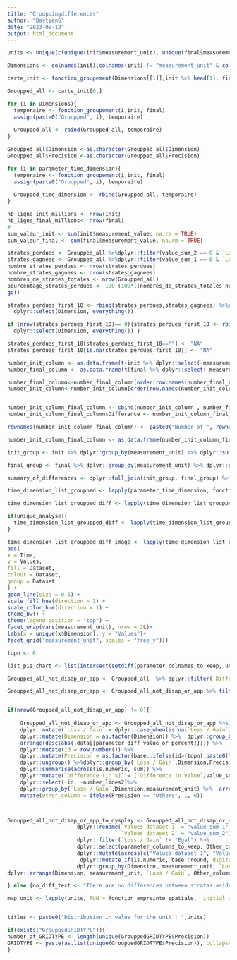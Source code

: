 ```yaml
---
title: "Grouppingdifferences"
author: "BastienG"
date: "2023-09-12"
output: html_document
---
```


```r

units <- unique(c(unique(init$measurement_unit), unique(final$measurement_unit)))

Dimensions <- colnames(init)[colnames(init) != "measurement_unit" & colnames(init)!= "measurement_value"& colnames(init)!= "SURFACE" & colnames(init) %notin% parameter_time_dimension]

carte_init <- fonction_groupement(Dimensions[[1]],init %>% head(1), final%>% head(1))

Groupped_all <- carte_init[0,]

for (i in Dimensions){
  temporaire <- fonction_groupement(i,init, final)
  assign(paste0("Groupped", i), temporaire)
  
  Groupped_all <- rbind(Groupped_all, temporaire)
}

Groupped_all$Dimension <-as.character(Groupped_all$Dimension)
Groupped_all$Precision <-as.character(Groupped_all$Precision)

```

```r

for (i in parameter_time_dimension){
  temporaire <- fonction_groupement(i,init, final)
  assign(paste0("Groupped", i), temporaire)
  
  Groupped_time_dimension <- rbind(Groupped_all, temporaire)
}

```



```r

nb_ligne_init_millions <- nrow(init)
nb_ligne_final_millions<- nrow(final)
# 
sum_valeur_init <- sum(init$measurement_value, na.rm = TRUE)
sum_valeur_final <- sum(final$measurement_value, na.rm = TRUE)

strates_perdues <- Groupped_all %>%dplyr::filter(value_sum_2 == 0 & `Loss / Gain` == "Loss")
strates_gagnees <- Groupped_all %>%dplyr::filter(value_sum_1 == 0 & `Loss / Gain` == "Gain")
nombre_strates_perdues <- nrow(strates_perdues)
nombre_strates_gagnees <- nrow(strates_gagnees)
nombres_de_strates_totales <- nrow(Groupped_all)
pourcentage_strates_perdues <- 100-(100*((nombres_de_strates_totales-nombre_strates_perdues)/nombres_de_strates_totales))
gc()

strates_perdues_first_10 <- rbind(strates_perdues,strates_gagnees) %>%dplyr::filter(`Loss / Gain` != 'Egal')%>%ungroup %>%dplyr::filter(Dimension!="geographic_identifier") %>%dplyr::group_by(`Loss / Gain`,Dimension,measurement_unit)%>%# slice(1:10) %>%
  dplyr::select(Dimension, everything())

if (nrow(strates_perdues_first_10)== 0){strates_perdues_first_10 <- rbind(strates_perdues,strates_gagnees) %>%dplyr::filter(`Loss / Gain` != 'Egal')%>%ungroup %>%dplyr::filter(Dimension!="geographic_identifier") %>%dplyr::group_by(`Loss / Gain`,Dimension,measurement_unit)%>% #slice(1:10) %>%
  dplyr::select(Dimension, everything()) }

strates_perdues_first_10[strates_perdues_first_10==""] <- "NA"
strates_perdues_first_10[is.na(strates_perdues_first_10)] <- "NA"

```


```r

number_init_column <- as.data.frame(t(init %>% dplyr::select(-measurement_value) %>% summarise_all(list(~n_distinct(.))))) %>%  dplyr::rename(!!as.symbol(eval(parse(text = "titre_1"))) := V1)
number_final_column <- as.data.frame(t(final %>% dplyr::select(-measurement_value) %>% summarise_all(list(~n_distinct(.)))))%>%  dplyr::rename(!!as.symbol(eval(parse(text = "titre_2"))) := V1)

number_final_column<-number_final_column[order(row.names(number_final_column)), ,drop=F]
number_init_column<-number_init_column[order(row.names(number_init_column)), ,drop=F]


number_init_column_final_column <- cbind(number_init_column , number_final_column ) %>% mutate_all(as.numeric)
number_init_column_final_column$Difference <- number_init_column_final_column[,2]-number_init_column_final_column[,1]

rownames(number_init_column_final_column) <- paste0("Number of ", rownames(number_init_column_final_column))

number_init_column_final_column <- as.data.frame(number_init_column_final_column %>% tibble::rownames_to_column(" "))

```




```r

init_group <- init %>% dplyr::group_by(measurement_unit) %>% dplyr::summarise(titre_test1 = sum(measurement_value)) 

final_group <- final %>% dplyr::group_by(measurement_unit) %>% dplyr::summarise(titre_test2 = sum(measurement_value)) 

summary_of_differences <- dplyr::full_join(init_group, final_group) %>% mutate(across(where(is.numeric), ~replace(., is.na(.), 0))) %>% dplyr::arrange(measurement_unit) %>%dplyr::rowwise() %>%  dplyr::mutate(measurement_unit = paste0(measurement_unit)) %>% dplyr::mutate(Difference = -titre_test1 + titre_test2)%>%mutate("Difference (in %)" = 100*(Difference /titre_test1)) %>%  dplyr::rename(!!as.symbol(eval(parse(text = "titre_1"))) := titre_test1)%>% dplyr::rename(!!as.symbol(eval(parse(text = "titre_2"))) := titre_test2)

```



```r

time_dimension_list_groupped <- lapply(parameter_time_dimension, fonction_groupement, init = init, final = final)

```


```r


time_dimension_list_groupped_diff <- lapply(time_dimension_list_groupped, function(x){x %>%dplyr::mutate(Time = as.Date(Precision))%>%  dplyr::rename(`Values dataset 1` = "value_sum_1",`Values dataset 2` = "value_sum_2")%>% pivot_longer(cols = c(`Values dataset 1`, `Values dataset 2`), names_to = "Dataset", values_to ="Values") %>%dplyr::mutate(Dataset = dplyr::case_when(Dataset == "Values dataset 1" ~ titre_1 , TRUE ~ titre_2)) %>% dplyr::distinct()})

if(unique_analyse){
  time_dimension_list_groupped_diff <- lapply(time_dimension_list_groupped_diff, function(x){x %>% filter(Values!=0)})
}

time_dimension_list_groupped_diff_image <- lapply(time_dimension_list_groupped_diff, function(x){ggplot(x) +
aes(
x = Time,
y = Values,
fill = Dataset,
colour = Dataset,
group = Dataset
) +
geom_line(size = 0.5) +
scale_fill_hue(direction = 1) +
scale_color_hue(direction = 1) +
theme_bw() +
theme(legend.position = "top") +
facet_wrap(vars(measurement_unit), nrow = 2L)+
labs(x = unique(x$Dimension), y = "Values")+
facet_grid("measurement_unit", scales = "free_y")})

```


```r

topn <- 6

```

```r

list_pie_chart <- list(intersect(setdiff(parameter_colnames_to_keep, unlist(list(parameter_time_dimension, parameter_geographical_dimension, "measurement_unit", "measurement_value"))), colnames(init)))[[1]]

```


```r

Groupped_all_not_disap_or_app <- Groupped_all  %>% dplyr::filter(`Difference (in %)` %notin% c(0,100, -Inf) & (value_sum_1!=0 )& value_sum_2!=0 ) 

Groupped_all_not_disap_or_app <- Groupped_all_not_disap_or_app %>% filter( Dimension %in% list_pie_chart)


if(nrow(Groupped_all_not_disap_or_app) != 0){
  
    Groupped_all_not_disap_or_app <- Groupped_all_not_disap_or_app %>% dplyr::mutate(`Loss / Gain` = base::ifelse(loss >= 0, "Loss", "Gain")) %>%
    dplyr::mutate(`Loss / Gain` = dplyr::case_when(is.na(`Loss / Gain`) ~ "Gain", value_sum_1 == value_sum_2 ~"Egal", TRUE ~ `Loss / Gain`))%>%
    dplyr::mutate(Dimension = as.factor(Dimension)) %>%  dplyr::group_by(Dimension, measurement_unit,`Loss / Gain`) %>% 
    arrange(desc(abs(.data[[parameter_diff_value_or_percent]]))) %>%
    dplyr::mutate(id = row_number()) %>%  
    dplyr::mutate(Precision = as.factor(base::ifelse(id>(topn),paste0("Others"),paste0(as.character(Precision))))) %>%
    dplyr::ungroup() %>%dplyr::group_by(`Loss / Gain`,Dimension,Precision, measurement_unit) %>%
    dplyr::summarise(across(is.numeric, sum)) %>%
    dplyr::mutate(`Difference (in %)` = (`Difference in value`/value_sum_1)*100) %>%
    dplyr::select(-id, -number_lines2)%>%
    dplyr::group_by(`Loss / Gain`,Dimension,measurement_unit) %>%  arrange(Dimension,measurement_unit,desc(abs(.data[[parameter_diff_value_or_percent]]))) %>%
    mutate(Other_column = ifelse(Precision == "Others", 1, 0)) 



Groupped_all_not_disap_or_app_to_dysplay <- Groupped_all_not_disap_or_app %>% dplyr::ungroup() %>% 
                      dplyr::rename(`Values dataset 1` = "value_sum_1",
                                    `Values dataset 2` = "value_sum_2") %>% 
                      dplyr::filter(`Loss / Gain` != "Egal") %>% 
                      dplyr::select(parameter_columns_to_keep, Other_column) %>% 
                      dplyr::mutate(across(c("Values dataset 1", "Values dataset 2", "Difference in value"),  ~ round(., digits = 0))) %>% 
                       dplyr::mutate_if(is.numeric, base::round, digits=2) %>% 
                      dplyr::group_by(Dimension, measurement_unit, `Loss / Gain`) %>% 
dplyr::arrange(Dimension, measurement_unit, `Loss / Gain`, Other_column, desc(abs(.data[[parameter_diff_value_or_percent]]))) %>%                      dplyr::select(-Other_column)

} else {no_diff_text <- "There are no differences between stratas aside the appearing and disappearing ones"}


```



```r


map_unit <- lapply(units, FUN = fonction_empreinte_spatiale,  initial_dataset = init, final_dataset = final, titre_1 = titre_1, titre_2 = titre_2)


titles <- paste0("Distribution in value for the unit : ",units)


```

```r

if(exists("GrouppedGRIDTYPE")){
number_of_GRIDTYPE <- length(unique(GrouppedGRIDTYPE$Precision))
GRIDTYPE <- paste(as.list(unique(GrouppedGRIDTYPE$Precision)), collapse = " ; ")
}

```
